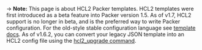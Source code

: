 -> **Note:** This page is about HCL2 Packer templates. HCL2 templates
were first introduced as a beta feature into Packer version 1.5. As of v1.7,
HCL2 support is no longer in beta, and is the preferred way to write Packer
configuration. For the old-style stable configuration language see
[template docs](/packer/docs/templates/legacy_json_templates). As of v1.6.2, you can
convert your legacy JSON template into an HCL2 config file using the
[hcl2_upgrade command](/packer/docs/commands/hcl2_upgrade).
